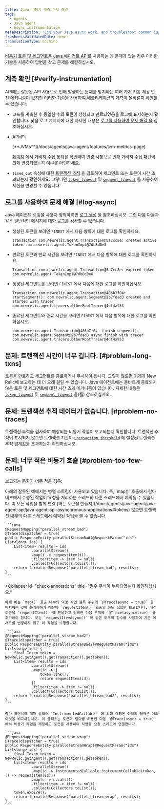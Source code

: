```yaml
---
title: Java 비동기 계측 문제 해결
tags:
  - Agents
  - Java agent
  - Async instrumentation
metaDescription: 'Log your Java async work, and troubleshoot common issues with Java async instrumentation.'
freshnessValidatedDate: never
translationType: machine
---
```


[비동기 토큰 및 세그먼트용 Java 에이전트 API를](/docs/agents/java-agent/java-agent-api/java-agent-api-asynchronous-applications) 사용하는 데 문제가 있는 경우 이러한 기술을 사용하여 답변을 찾고 문제를 해결하십시오.

## 계측 확인 [#verify-instrumentation]

API에는 잘못된 API 사용으로 인해 발생하는 문제를 방지하는 여러 가지 기본 제공 안전 메커니즘이 있지만 이러한 기술을 사용하여 애플리케이션의 계측이 올바른지 확인할 수 있습니다.

* 코드를 계측한 후 동일한 수의 토큰이 생성되고 만료되었음을 로그에 표시하는지 확인합니다. 찾을 로그 메시지에 대한 자세한 내용은 [로그를 사용하여 문제 해결 을](#log-async) 참조하십시오.

* APM의

  <DNT>
    [**JVMs**](/docs/agents/java-agent/features/jvm-metrics-page)
  </DNT>

  [페이지](/docs/agents/java-agent/features/jvm-metrics-page) 에서 가비지 수집 통계를 확인하여 변경 사항으로 인해 가비지 수집 패턴이 크게 변경되었는지 여부를 확인하세요.

* `timed_out` 속성에 대한 [트랜잭션 추적](/docs/apm/transactions/transaction-traces/introduction-transaction-traces) 을 검토하여 세그먼트 또는 토큰이 시간 초과되는지 확인하세요. 그렇다면 [`token_timeout`](/docs/agents/java-agent/configuration/java-agent-configuration-config-file#cfg-token_timeout) 및 [`segment_timeout`](/docs/agents/java-agent/configuration/java-agent-configuration-config-file#cfg-segment_timeout) 를 사용하여 제한을 변경할 수 있습니다.

## 로그를 사용하여 문제 해결 [#log-async]

Java 에이전트 로깅을 사용자 정의하려면 [로그 생성](/docs/agents/java-agent/troubleshooting/generating-logs-troubleshooting-java) 을 참조하십시오. 그런 다음 다음과 같은 일반적인 메시지에 대한 로그를 검사할 수 있습니다.

* 생성된 토큰을 보려면 `FINEST` 에서 다음 항목에 대한 로그를 확인하세요.

  ```
  Transaction com.newrelic.agent.Transaction@5a7cc8e: created active token com.newrelic.agent.TokenImpl@7db8d0e8
  ```

* 만료된 토큰과 만료 시간을 보려면 `FINEST` 에서 다음 항목에 대한 로그를 확인하세요.

  ```
  Transaction com.newrelic.agent.Transaction@5a7cc8e: expired token com.newrelic.agent.TokenImpl@7db8d0e8
  ```

* 생성된 세그먼트를 보려면 `FINEST` 에서 다음에 대한 로그를 확인하십시오.

  ```
  Transaction com.newrelic.agent.Transaction@486b7f04: startSegment(): com.newrelic.agent.Segment@2b7fdad3 created and started with tracer com.newrelic.agent.tracers.OtherRootTracer@4df4a953
  ```

* 종료된 세그먼트와 종료 시간을 보려면 `FINEST` 에서 다음 항목에 대한 로그를 확인하십시오.

  ```
  com.newrelic.agent.Transaction@486b7f04--finish segment(): com.newrelic.agent.Segment@2b7fdad3 async finish with tracer com.newrelic.agent.tracers.OtherRootTracer@4df4a953
  ```

## 문제: 트랜잭션 시간이 너무 깁니다. [#problem-long-txns]

토큰을 만료하고 세그먼트를 종료하거나 무시해야 합니다. 그렇지 않으면 거래가 New Relic에 보고하는 데 더 오래 걸릴 수 있습니다. Java 에이전트에는 올바르게 종료되지 않은 토큰 및 세그먼트에 대한 시간 초과 메커니즘이 있습니다. 자세한 내용은 [`token_timeout`](/docs/agents/java-agent/configuration/java-agent-configuration-config-file#cfg-token_timeout) 및 [`segment_timeout`](/docs/agents/java-agent/configuration/java-agent-configuration-config-file#cfg-segment_timeout) 을(를) 참조하십시오.

## 문제: 트랜잭션 추적 데이터가 없습니다. [#problem-no-traces]

트랜잭션 추적을 검사하여 예상되는 비동기 작업이 보고되는지 확인합니다. 트랜잭션 추적이 표시되지 않으면 트랜잭션 기간이 [`transaction_threshold`](/docs/agents/java-agent/configuration/java-agent-configuration-config-file#tt-transaction_threshold) 에 설정된 트랜잭션 추적 임계값을 초과하는지 확인하십시오.

## 문제: 너무 적은 비동기 호출 [#problem-too-few-calls]

보고되는 통화가 너무 적은 경우:

<CollapserGroup>
  <Collapser
    id="ensure-appropriate-link"
    title="모니터링하는 각 활동이 적절하게 연결되어 있는지 확인"
  >
    아래의 잘못된 예에서는 병렬 스트림이 사용되고 있습니다. 즉, `map()` 호출에서 람다 내부에서 수행된 작업이 요청을 처리하는 스레드와 다른 스레드에서 예약될 수 있습니다. 이 모든 작업을 함께 연결 [하는 토큰을 만들지](/docs/agents/java-agent/java-agent-api/java-agent-api-asynchronous-applications#tokens) 않으면 트랜잭션 내부의 다른 스레드에서 예약된 작업을 볼 수 없습니다.

    ```java
    @RequestMapping("parallel_stream_bad")
    @Trace(dispatcher = true)
    public ResponseEntity parallelStreamBad(@RequestParam("ids") List<long> ids) {
        List<item> results = ids
                .parallelStream()
                .map(i -> requestItem(i))
                .filter(item -> item != null)
                .collect(Collectors.toList());
        return formattedResponse("parallel_stream_bad", results);  
    }
    ```
  </Collapser>

  <Collapser
    id="check-annotations"
    title="필수 주석이 누락되었는지 확인하십시오."
  >
    아래 예는 `map()` 호출 내부의 익명 작업 블록 주위에 `@Trace(async = true)` 을 배치하는 것이 불가능하기 때문에 `requestItem()` 호출의 하위 집합만 보고합니다. 대신 토큰을 `requestItem()` 에 전달하고 링크한 다음 주위에 `@Trace(async=true)` 를 추가해야 합니다. 또는 `requestItemAsync()` 와 같은 도우미 함수를 사용하여 기존 메서드를 변경하지 않고 이 작업을 수행합니다.

    ```java
    @RequestMapping("parallel_stream_bad2")
    @Trace(dispatcher = true)
    public ResponseEntity parallelStreamBad2(@RequestParam("ids") List<long> ids) {
        final Token token = NewRelic.getAgent().getTransaction().getToken();
        List<item> results = ids
                .parallelStream()
                .map(id -> {
                    token.link();
                    return requestItem(id);
                })
                .filter(item -> item != null)
                .collect(Collectors.toList());
        return formattedResponse("parallel_stream_bad2", results);
    }
    ```

    람다 표현식이 래퍼 클래스 `InstrumentedCallable` 에 의해 래핑된 아래의 올바른 예와 이것을 비교하십시오. 이 클래스는 토큰과 람다를 허용한 다음 `@Trace(async = true)` 에서 비동기 작업을 래핑하고 토큰을 사용하여 작업을 요청 스레드에 연결합니다.

    ```java
    @RequestMapping("parallel_stream_wrap")
    @Trace(dispatcher = true)
    public ResponseEntity parallelStreamWrap(@RequestParam("ids") List<long> ids) {
        final Token token = NewRelic.getAgent().getTransaction().getToken();
        List<item> results = ids
                .parallelStream()
                .map(id -> InstrumentedCallable.instrumentCallable(token, () -> requestItem(id)))
                .map(c -> c.call())
                .filter(item -> item != null)
                .collect(Collectors.toList());
        token.expire();
        return formattedResponse("parallel_stream_wrap", results);
    }
    ```
  </Collapser>
</CollapserGroup>
